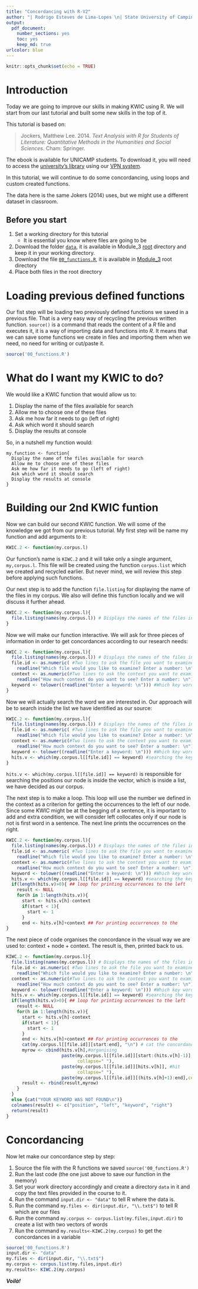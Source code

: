 ```yaml
---
title: "Concordancing with R-V2"
author: "| Rodrigo Esteves de Lima-Lopes \n| State University of Campinas \n| rll307@unicamp.br\n"
output: 
  pdf_document:
    number_sections: yes
    toc: yes
    keep_md: true
urlcolor: blue
---
```

```r
knitr::opts_chunk$set(echo = TRUE)
```

# Introduction 

Today we are going to improve our skills in making KWIC using R. We will start from our last tutorial and built some new skills in the top of it. 

This tutorial is based on:

> Jockers, Matthew Lee. 2014. *Text Analysis with R for Students of Literature: Quantitative Methods in the Humanities and Social Sciences*. Cham: Springer.

The ebook is available for UNICAMP students. To download it, you will need to access the [university's library](http://www.sbu.unicamp.br/sbu/) using our [VPN system](https://www.ccuec.unicamp.br/ccuec/servicos/acesso_remoto_vpn). 

In this tutorial, we will continue to do some concordancing, using loops and custom created functions. 

The data here is the same Jokers (2014) uses, but we might use a different dataset in classroom. 

## Before you start

1. Set a working directory for this tutorial
    - It is essential you know where files are going to be
1. Download the folder [`data`](https://github.com/MiDiTeS/intro_to_R1/tree/master/Module_3/data), it is available in Module_3 [root](https://github.com/MiDiTeS/intro_to_R1/tree/master/Module_3) directory and keep it in your working directory.
1. Download the file [`00_functions.R`](https://github.com/MiDiTeS/intro_to_R1/blob/master/Module_3/00_functions.R), it is available in [Module_3](https://github.com/MiDiTeS/intro_to_R1/tree/master/Module_3) root directory
1. Place both files in the root directory

# Loading previous defined functions

Our fist step will be loading two previously defined functions we saved in a previous file. That is a very easy way of recycling the previous written function. `source()` is a command that reads the content of a *R* file and executes it, it is a way of importing data and functions into *R*. It means that we can save some functions we create in files and importing them when we need, no need for writing or cut/paste it. 

```r
source('00_functions.R')
```

# What do I want my KWIC to do?

We would like a KWIC function that would allow us to:

1. Display the name of the files available for search
1. Allow me to choose one of these files
1. Ask me how far it needs to go (left of right)
1. Ask which word it should search
1. Display the results at console

So, in a nutshell my function would:

```
my.function <- function{
  Display the name of the files available for search
  Allow me to choose one of these files
  Ask me how far it needs to go (left of right)
  Ask which word it should search
  Display the results at console
}
```
# Building our 2nd KWIC funtion

Now we can build our second KWIC function. We will some of the knowledge we got from our previous tutorial. My first step will be name my function and add arguments to it:


```r
KWIC.2 <- function(my.corpus.l)
```

Our function's name is `KIWC.2` and it will take only a single argument, `my,corpus.l`. This file will be created using the function `corpus.list` which we created and recycled earlier. But never mind, we will review this step before applying such functions. 

Our next step is to add the function `file.listing` for displaying the name of the files in my corpus. We also will define this function locally and we will discuss it further ahead. 

```r
KWIC.2 <- function(my.corpus.l){
  file.listing(names(my.corpus.l)) # Displays the names of the files in my list
}
```


Now we will make our function interactive. We will ask for three pieces of information in order to get concordances according to our research needs:
```r
KWIC.2 <- function(my.corpus.l){
  file.listing(names(my.corpus.l)) # Displays the names of the files in my list
  file.id <- as.numeric( #Two lines to ask the file you want to examine
    readline("Which file would you like to examine? Enter a number: \n"))
  context <- as.numeric(#Two lines to ask the context you want to examine(left or right)
    readline("How much context do you want to see? Enter a number: \n"))
  keyword <- tolower((readline("Enter a keyword: \n"))) #Which key word do you want to search for?
}
```

Now we will actually search the word we are interested in. Our approach will be to search inside the list we have identified as our source:


```r
KWIC.2 <- function(my.corpus.l){
  file.listing(names(my.corpus.l)) # Displays the names of the files in my list
  file.id <- as.numeric( #Two lines to ask the file you want to examine
    readline("Which file would you like to examine? Enter a number: \n"))
  context <- as.numeric(#Two lines to ask the context you want to examine(left or right)
    readline("How much context do you want to see? Enter a number: \n"))
  keyword <- tolower((readline("Enter a keyword: \n"))) #Which key word do you want to search for?
  hits.v <- which(my.corpus.l[[file.id]] == keyword) #searching the keyword
}
```

`hits.v <- which(my.corpus.l[[file.id]] == keyword)` is responsible for searching the positions our node is inside the vector, which is inside a list, we have decided as our corpus. 

The next step is to make a loop. This loop will use the number we defined in the context as a criterion for getting the occurrences to the left of our node. Since some KWIC might be at the begging of a sentence, it is important to add and extra condition, we will consider left collocates only if our node is not is first word in a sentence. The next line prints the occurrences on the right. 

```r
KWIC.2 <- function(my.corpus.l){
  file.listing(names(my.corpus.l)) # Displays the names of the files in my list
  file.id <- as.numeric( #Two lines to ask the file you want to examine
    readline("Which file would you like to examine? Enter a number: \n"))
  context <- as.numeric(#Two lines to ask the context you want to examine(left or right)
    readline("How much context do you want to see? Enter a number: \n"))
  keyword <- tolower((readline("Enter a keyword: \n"))) #Which key word do you want to search for?
  hits.v <- which(my.corpus.l[[file.id]] == keyword) #searching the keyword
  if(length(hits.v)>0){ ## loop for printing occurrences to the left
    result <- NULL
    for(h in 1:length(hits.v)){
      start <- hits.v[h]-context
      if(start < 1){
        start <- 1
      }
      end <- hits.v[h]+context ## For printing occurrences to the
}
```

The next piece of code organises the concordance in the visual way we are used to: context + node + context. The result is, then, printed back to us. 

```r
KIWC.2 <- function(my.corpus.l){
  file.listing(names(my.corpus.l)) # Displays the names of the files in my list
  file.id <- as.numeric( #Two lines to ask the file you want to examine
    readline("Which file would you like to examine? Enter a number: \n"))
  context <- as.numeric(#Two lines to ask the context you want to examine(left or right)
    readline("How much context do you want to see? Enter a number: \n"))
  keyword <- tolower((readline("Enter a keyword: \n"))) #Which key word do you want to search for?
  hits.v <- which(my.corpus.l[[file.id]] == keyword) #searching the keyword
  if(length(hits.v)>0){ ## loop for printing occurrences to the left
    result <- NULL
    for(h in 1:length(hits.v)){
      start <- hits.v[h]-context
      if(start < 1){
        start <- 1
      } 
      end <- hits.v[h]+context ## For printing occurrences to the
      cat(my.corpus.l[[file.id]][start:end], "\n") # cat the concordancing line
      myrow <- cbind(hits.v[h],#organising
                     paste(my.corpus.l[[file.id]][start:(hits.v[h]-1)], #start
                           collapse=" "),
                     paste(my.corpus.l[[file.id]][hits.v[h]], #hit
                           collapse=" "),
                     paste(my.corpus.l[[file.id]][(hits.v[h]+1):end],collapse=" ")) #end
      result <- rbind(result,myrow)
    } 
  } 
  else {cat("YOUR KEYWORD WAS NOT FOUND\n")}
  colnames(result) <- c("position", "left", "keyword", "right")
  return(result)
}
```

# Concordancing

Now let make our concordance step by step:

1. Source the file with the R functions we saved `source('00_functions.R')`
1. Run the last code (the one just above to save our function in the memory)
1. Set your work directory accordingly and create a directory `data` in it and copy the text files provided in the course to it. 
1. Run the command `input.dir <- "data"` to tell R where the data is.
1. Run the command `my.files <- dir(input.dir, "\\.txt$")` to tell R which are our files
1. Run the command `my.corpus <- corpus.list(my.files,input.dir)` to create a list with two vectors of words
1. Run the command `my.results<-KIWC.2(my.corpus)` to get the concordances in a variable

```r
source('00_functions.R')
input.dir <- "data"
my.files <- dir(input.dir, "\\.txt$")
my.corpus <- corpus.list(my.files,input.dir)
my.results<- KIWC.2(my.corpus)
```

***Voilà!***















































































































